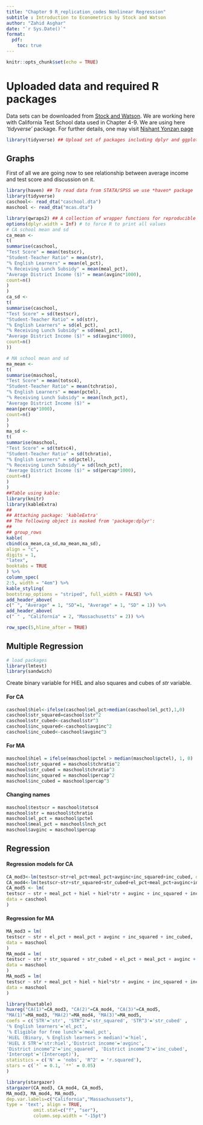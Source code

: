 ```yaml
---
title: "Chapter 9 R_replication_codes Nonlinear Regression"
subtitle : Introduction to Econometrics by Stock and Watson
author: "Zahid Asghar"
date: "`r Sys.Date()`"
format:
  pdf:
    toc: true
---
```


```r
knitr::opts_chunk$set(echo = TRUE)
```

# Uploaded data and required R packages

Data sets can be downloaded from [Stock and Watson](https://wps.pearsoned.com/aw_stock_ie_3/178/45691/11696965.cw/index.html). We are working here with California Test School data used in Chapter 4-9. We are using here _'tidyverse'_ package. For further details, one may visit [Nishant Yonzan page](https://sites.google.com/view/nishantyonzan/home?authuser=0)

```r
library(tidyverse) ## Upload set of packages including dplyr and ggplot2

```


## Graphs
First of all we are going now to see relationship between average income and test score and discussion on it.

```r

library(haven) ## To read data from STATA/SPSS we use *haven* package
library(tidyverse)
caschool<- read_dta("caschool.dta")
maschool <- read_dta("mcas.dta")

```

```r
library(qwraps2) ## A collection of wrapper functions for reproducible reports
options(dplyr.width = Inf) # to force R to print all values
# CA school mean and sd
ca_mean <-
t(
summarise(caschool,
"Test Score" = mean(testscr),
"Student-Teacher Ratio" = mean(str),
"% English Learners" = mean(el_pct),
"% Receiving Lunch Subsidy" = mean(meal_pct),
"Average District Income ($)" = mean(avginc*1000),
count=n()
)
)
ca_sd <-
t(
summarise(caschool,
"Test Score" = sd(testscr),
"Student-Teacher Ratio" = sd(str),
"% English Learners" = sd(el_pct),
"% Receiving Lunch Subsidy" = sd(meal_pct),
"Average District Income ($)" = sd(avginc*1000),
count=n()
))
```


```r
# MA school mean and sd
ma_mean <-
t(
summarise(maschool,
"Test Score" = mean(totsc4),
"Student-Teacher Ratio" = mean(tchratio),
"% English Learners" = mean(pctel),
"% Receiving Lunch Subsidy" = mean(lnch_pct),
"Average District Income ($)" =
mean(percap*1000),
count=n()
)
)
ma_sd <-
t(
summarise(maschool,
"Test Score" = sd(totsc4),
"Student-Teacher Ratio" = sd(tchratio),
"% English Learners" = sd(pctel),
"% Receiving Lunch Subsidy" = sd(lnch_pct),
"Average District Income ($)" = sd(percap*1000),
count=n()
)
)
##Table using kable:
library(knitr)
library(kableExtra)
##
## Attaching package: 'kableExtra'
## The following object is masked from 'package:dplyr':
##
## group_rows
kable(
cbind(ca_mean,ca_sd,ma_mean,ma_sd),
align = "c",
digits = 1,
"latex",
booktabs = TRUE
) %>%
column_spec(
2:5, width = "4em") %>%
kable_styling(
bootstrap_options = "striped", full_width = FALSE) %>%
add_header_above(
c(" ", "Average" = 1, "SD"=1, "Average" = 1, "SD" = 1)) %>%
add_header_above(
c(" " , "California" = 2, "Massachusetts" = 2)) %>%

row_spec(5,hline_after = TRUE)
```

## Multiple Regression

```r
# load packages
library(lmtest)
library(sandwich)
```

Create binary variable for HiEL and also squares and cubes of _str_ variable.

#### For CA
```r
caschool$hiel<-ifelse(caschool$el_pct>median(caschool$el_pct),1,0)
caschool$str_squared=caschool$str^2
caschool$str_cubed<-caschool$str^3
caschool$inc_squared<-caschool$avginc^2
caschool$inc_cubed<-caschool$avginc^3

```

#### For MA

```r
maschool$hiel = ifelse(maschool$pctel > median(maschool$pctel), 1, 0)
maschool$str_squared = maschool$tchratio^2
maschool$str_cubed = maschool$tchratio^3
maschool$inc_squared = maschool$percap^2
maschool$inc_cubed = maschool$percap^3
```

#### Changing names
```r
maschool$testscr = maschool$totsc4
maschool$str = maschool$tchratio
maschool$el_pct = maschool$pctel
maschool$meal_pct = maschool$lnch_pct
maschool$avginc = maschool$percap
```

## Regression

#### Regression models for CA

```r
CA_mod3<-lm(testscr~str+el_pct+meal_pct+avginc+inc_squared+inc_cubed, data=caschool)
CA_mod4<-lm(testscr~str+str_squared+str_cubed+el_pct+meal_pct+avginc+inc_squared+inc_cubed, data=caschool)
CA_mod5 <- lm(
testscr ~ str + meal_pct + hiel + hiel*str + avginc + inc_squared + inc_cubed,
data = caschool
)


```

#### Regression for MA

```r

MA_mod3 = lm(
testscr ~ str + el_pct + meal_pct + avginc + inc_squared + inc_cubed,
data = maschool
)
MA_mod4 = lm(
testscr ~ str + str_squared + str_cubed + el_pct + meal_pct + avginc + inc_squared + inc_cubed,
data = maschool
)
MA_mod5 = lm(
testscr ~ str + meal_pct + hiel + hiel*str + avginc + inc_squared + inc_cubed,
data = maschool
)
```

```r
library(huxtable)
huxreg("CA(1)"=CA_mod3, "CA(2)"=CA_mod4, "CA(3)"=CA_mod5,
"MA(1)"=MA_mod3, "MA(2)"=MA_mod4, "MA(3)"=MA_mod5,
coefs = c('STR'='str', 'STR^2'='str_squared', 'STR^3'='str_cubed' ,
'% English learners'='el_pct',
'% Eligible for free lunch'='meal_pct',
'HiEL (Binary, % English learners > median)'='hiel',
'HiEL X STR'='str:hiel','District income'='avginc',
'District income^2'='inc_squared', 'District income^3'='inc_cubed',
'Intercept'='(Intercept)'),
statistics = c('N' = 'nobs', 'R^2' = 'r.squared'),
stars = c(`*` = 0.1, `**` = 0.05)
)

```

```r
library(stargazer)
stargazer(CA_mod3, CA_mod4, CA_mod5,
MA_mod3, MA_mod4, MA_mod5,
dep.var.labels=c("California","Massachussets"),
type = 'text', align = TRUE,
          omit.stat=c("f", "ser"),
          column.sep.width = "-15pt")

```

